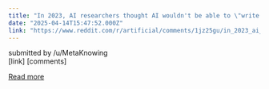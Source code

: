 ```yaml
---
title: "In 2023, AI researchers thought AI wouldn't be able to \"write simple python code\" until 2025. But GPT-4 could already do it!"
date: "2025-04-14T15:47:52.000Z"
link: "https://www.reddit.com/r/artificial/comments/1jz25gu/in_2023_ai_researchers_thought_ai_wouldnt_be_able/"
---
```


submitted by    /u/MetaKnowing  
 [link]   [comments]

[Read more](https://www.reddit.com/r/artificial/comments/1jz25gu/in_2023_ai_researchers_thought_ai_wouldnt_be_able/)
